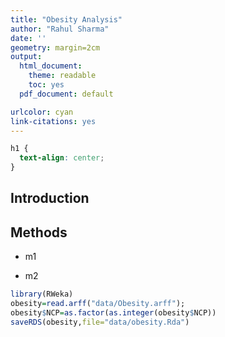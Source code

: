 ```yaml
---
title: "Obesity Analysis"
author: "Rahul Sharma"
date: ''
geometry: margin=2cm
output:
  html_document: 
    theme: readable
    toc: yes
  pdf_document: default

urlcolor: cyan
link-citations: yes
---
```

```css
h1 {
  text-align: center;
}
```

## Introduction

## Methods

- m1

- m2


```r
library(RWeka)
obesity=read.arff("data/Obesity.arff"); 
obesity$NCP=as.factor(as.integer(obesity$NCP))
saveRDS(obesity,file="data/obesity.Rda")
```

